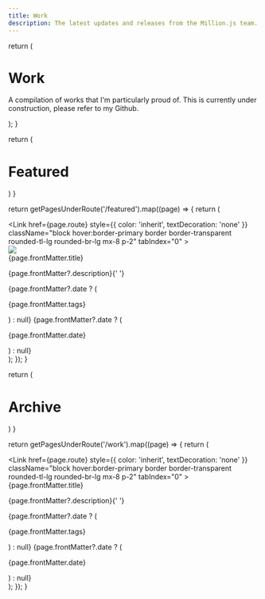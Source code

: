 ```yaml
---
title: Work
description: The latest updates and releases from the Million.js team.
---
```



  return (
    <div className="max-w-screen-lg mx-auto pt-4 pb-8 border-b border-gray-400 border-opacity-20 text-center">
      <h1>
        <span className="font-bold leading-tight lg:text-5xl underline decoration-primary">Work</span>
      </h1>
      <p className="text-center text-gray-500 dark:text-gray-400 font-space-grotesk">
        A compilation of works that I'm particularly proud of. This is currently under construction, please refer to my Github.
      </p>
    </div>
  );
}

  return (
    <div className="max-w-screen-sm mx-auto pt-2 mb-4 border-b border-gray-400 border-opacity-20 text-center">
      <h1>
        <span className="font-bold leading-tight lg:text-2xl text-primary">Featured</span>
      </h1>
    </div>
  )
}

  return getPagesUnderRoute('/featured').map((page) => {
    return (
      <div key={page.route} className="mb-8">
        <Link
          href={page.route}
          style={{ color: 'inherit', textDecoration: 'none' }}
          className="block hover:border-primary border border-transparent rounded-tl-lg rounded-br-lg mx-8 p-2"
          tabIndex="0"
        >
        <div className="w-full h-[30vh] p-8 relative rounded">
            <Image
              src={page.frontMatter.image}
              fill
              className="p-2 rounded-[12px]"
            />
          </div>
        <div className="flex">
          <div>
            <span className="text-base md:text-xl lg:text-2xl font-bold">{page.frontMatter.title}</span>    
            <p className="opacity-80 line-clamp-2 m-1 text-sm md:text-base ">
              {page.frontMatter?.description}{' '}
            </p>
            {page.frontMatter?.date ? (
              <p className=" text-xs md:text-sm my-2 text-primary font-medium">{page.frontMatter.tags}</p>
            ) : null} 
            {page.frontMatter?.date ? (
              <p className="opacity-40 text-xs md:text-sm my-2">{page.frontMatter.date}</p>
            ) : null} 
          </div>
        </div>
        </Link>
      </div>
    );
  });
}

  return (
    <div className="max-w-screen-sm mx-auto pt-2 mb-4 border-b border-gray-400 border-opacity-20 text-center">
      <h1>
        <span className="font-bold leading-tight lg:text-2xl ">Archive</span>
      </h1>
    </div>
  )
}

  return getPagesUnderRoute('/work').map((page) => {
    return (
      <div key={page.route} className="mb-8">
        <Link
          href={page.route}
          style={{ color: 'inherit', textDecoration: 'none' }}
          className="block hover:border-primary border border-transparent rounded-tl-lg rounded-br-lg mx-8 p-2"
          tabIndex="0"
        >
        <div className="flex">
          <div>
            <span className="text-base md:text-xl lg:text-2xl font-bold">{page.frontMatter.title}</span>    
            <p className="opacity-80 line-clamp-2 m-1 text-sm md:text-base ">
              {page.frontMatter?.description}{' '}
            </p>
            {page.frontMatter?.date ? (
              <p className=" text-xs md:text-sm my-2 text-primary font-medium">{page.frontMatter.tags}</p>
            ) : null} 
            {page.frontMatter?.date ? (
              <p className="opacity-40 text-xs md:text-sm my-2">{page.frontMatter.date}</p>
            ) : null} 
          </div>
        </div>
        </Link>
      </div>
    );
  });
}

<WorkHeader />
<FeaturedHeader />
<FeaturedWorkIndex />
<ArchiveHeader />
<ArchivedWorkIndex />

